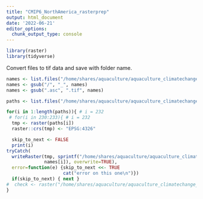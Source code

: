 ```yaml
---
title: "CMIP6_NorthAmerica_rasterprep"
output: html_document
date: '2022-06-21'
editor_options: 
  chunk_output_type: console
---
```


```r
library(raster)
library(tidyverse)
```

Convert files to tif data and save with folder name.
```r
names <- list.files("/home/shares/aquaculture/aquaculture_climatechange_usa/raw_data/NA_cmip6", pattern=".asc", recursive=TRUE)
names <- gsub("/", "_", names)
names <- gsub(".asc", ".tif", names)

paths <- list.files("/home/shares/aquaculture/aquaculture_climatechange_usa/raw_data/NA_cmip6", pattern=".asc", recursive=TRUE, full=TRUE)

for(i in 1:length(paths)){ # i = 232
 # for(i in 230:233){ # i = 232
  tmp <- raster(paths[i])
  raster::crs(tmp) <- "EPSG:4326"

  skip_to_next <- FALSE
  print(i)
tryCatch(
  writeRaster(tmp, sprintf("/home/shares/aquaculture/aquaculture_climatechange_usa/prep_data/freshwater/NA_cmip_tiff/%s",
              names[i]), overwrite=TRUE),
  error=function(e) {skip_to_next <<- TRUE 
                     cat("error on this one\n")})
  if(skip_to_next) { next }
#  check <- raster("/home/shares/aquaculture/aquaculture_climatechange_usa/prep_data/freshwater/NA_cmip_tiff/13GCMs_ensemble_ssp126_2001-2020M_CMD10.tif")
}

```